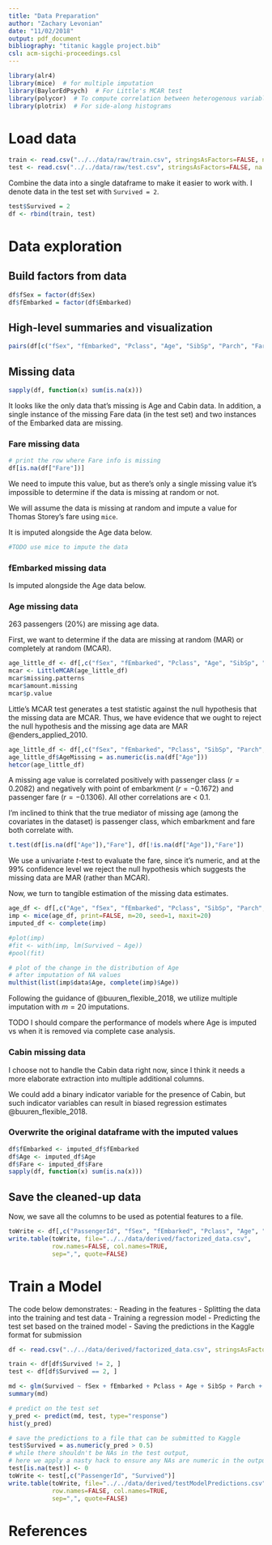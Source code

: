 ```yaml
---
title: "Data Preparation"
author: "Zachary Levonian"
date: "11/02/2018"
output: pdf_document
bibliography: "titanic kaggle project.bib"
csl: acm-sigchi-proceedings.csl
---
```


```r
library(alr4)
library(mice)  # for multiple imputation
library(BaylorEdPsych)  # For Little's MCAR test
library(polycor)  # To compute correlation between heterogenous variables
library(plotrix)  # For side-along histograms
```

# Load data

```r
train <- read.csv("../../data/raw/train.csv", stringsAsFactors=FALSE, na.strings = c("NA", ""))
test <- read.csv("../../data/raw/test.csv", stringsAsFactors=FALSE, na.strings = c("NA", ""))
```

Combine the data into a single dataframe to make it easier to work with.  I denote data in the test set with `Survived = 2`.

```r
test$Survived = 2
df <- rbind(train, test)
```

# Data exploration

## Build factors from data

```r
df$fSex = factor(df$Sex)
df$fEmbarked = factor(df$Embarked)
```

## High-level summaries and visualization

```r
pairs(df[c("fSex", "fEmbarked", "Pclass", "Age", "SibSp", "Parch", "Fare", "Survived")])
```

## Missing data

```r
sapply(df, function(x) sum(is.na(x)))
```

It looks like the only data that's missing is Age and Cabin data. In addition, a single instance of the missing Fare data (in the test set) and two instances of the Embarked data are missing.

### Fare missing data

```r
# print the row where Fare info is missing
df[is.na(df["Fare"])]
```

We need to impute this value, but as there's only a single missing value it's impossible to determine if the data is missing at random or not.

We will assume the data is missing at random and impute a value for Thomas Storey's fare using `mice`.

It is imputed alongside the Age data below.

```r
#TODO use mice to impute the data
```

### fEmbarked missing data

Is imputed alongside the Age data below.

### Age missing data

263 passengers (20%) are missing age data.

First, we want to determine if the data are missing at random (MAR) or completely at random (MCAR).

```r
age_little_df <- df[,c("fSex", "fEmbarked", "Pclass", "Age", "SibSp", "Parch", "Survived")]
mcar <- LittleMCAR(age_little_df)
mcar$missing.patterns
mcar$amount.missing
mcar$p.value
```

Little's MCAR test generates a test statistic against the null hypothesis that the missing data are MCAR.  Thus, we have evidence that we ought to reject the null hypothesis and the missing age data are MAR @enders_applied_2010.

```r
age_little_df <- df[,c("fSex", "fEmbarked", "Pclass", "SibSp", "Parch", "Fare", "Survived")]
age_little_df$AgeMissing = as.numeric(is.na(df["Age"]))
hetcor(age_little_df)
```

A missing age value is correlated positively with passenger class ($r=0.2082$) and negatively with point of embarkment ($r=-0.1672$) and passenger fare ($r=-0.1306$).  All other correlations are < 0.1.  

I'm inclined to think that the true mediator of missing age (among the covariates in the dataset) is passenger class, which embarkment and fare both correlate with.

```r
t.test(df[is.na(df["Age"]),"Fare"], df[!is.na(df["Age"]),"Fare"])
```

We use a univariate $t$-test to evaluate the fare, since it's numeric, and at the 99% confidence level we reject the null hypothesis which suggests the missing data are MAR (rather than MCAR).

Now, we turn to tangible estimation of the missing data estimates.

```r
age_df <- df[,c("Age", "fSex", "fEmbarked", "Pclass", "SibSp", "Parch", "Fare", "Survived")]
imp <- mice(age_df, print=FALSE, m=20, seed=1, maxit=20)
imputed_df <- complete(imp)

#plot(imp)
#fit <- with(imp, lm(Survived ~ Age))
#pool(fit)
```

```r
# plot of the change in the distribution of Age 
# after imputation of NA values
multhist(list(imp$data$Age, complete(imp)$Age))
```


Following the guidance of @buuren_flexible_2018, we utilize multiple imputation with $m=20$ imputations.

TODO I should compare the performance of models where Age is imputed vs when it is removed via complete case analysis.

### Cabin missing data

I choose not to handle the Cabin data right now, since I think it needs a more elaborate extraction into multiple additional columns.

We could add a binary indicator variable for the presence of Cabin, but such indicator variables can result in biased regression estimates @buuren_flexible_2018.

### Overwrite the original dataframe with the imputed values

```r
df$fEmbarked <- imputed_df$fEmbarked
df$Age <- imputed_df$Age
df$Fare <- imputed_df$Fare
sapply(df, function(x) sum(is.na(x)))
```


## Save the cleaned-up data

Now, we save all the columns to be used as potential features to a file.

```r
toWrite <- df[,c("PassengerId", "fSex", "fEmbarked", "Pclass", "Age", "SibSp", "Parch", "Fare", "Survived")]
write.table(toWrite, file="../../data/derived/factorized_data.csv",
            row.names=FALSE, col.names=TRUE, 
            sep=",", quote=FALSE)
```

# Train a Model

The code below demonstrates:
 - Reading in the features
 - Splitting the data into the training and test data
 - Training a regression model
 - Predicting the test set based on the trained model
 - Saving the predictions in the Kaggle format for submission

```r
df <- read.csv("../../data/derived/factorized_data.csv", stringsAsFactors=TRUE)

```


```r
train <- df[df$Survived != 2, ]
test <- df[df$Survived == 2, ]
```

```r
md <- glm(Survived ~ fSex + fEmbarked + Pclass + Age + SibSp + Parch + Fare, family="binomial", data=train)
summary(md)
```


```r
# predict on the test set
y_pred <- predict(md, test, type="response")
hist(y_pred)
```

```r
# save the predictions to a file that can be submitted to Kaggle
test$Survived = as.numeric(y_pred > 0.5)
# while there shouldn't be NAs in the test output, 
# here we apply a nasty hack to ensure any NAs are numeric in the output
test[is.na(test)] <- 0
toWrite <- test[,c("PassengerId", "Survived")]
write.table(toWrite, file="../../data/derived/testModelPredictions.csv", 
            row.names=FALSE, col.names=TRUE, 
            sep=",", quote=FALSE)
```

# References
